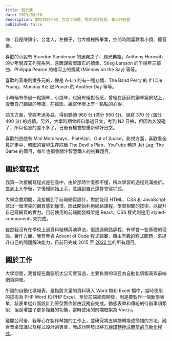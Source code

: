 ```yaml
---
title: 關於我
date: 2023/03/10
description: 關於我的介紹，包含了學歷、程式學習經歷，和工作經歷
published: false
---
```


嗨！我是陳鎮宇，台北人，左撇子，台大機械所畢業，空閒時間喜歡看小說、聽音樂。

喜歡的小說有 Brandon Sanderson 的迷霧之子、颶光典籍，Anthony Horowitz 的少年間諜艾列克系列、喜鵲謀殺案跟它的續集、Stieg Larsson 的千禧年三部曲、Philippa Pearce 的梭河上的寶藏 (Minnow on the Say) 等等。

喜歡的音樂則蠻多元的，像是 A-Lin 的有一種悲傷、The Band Perry 的 If I Die Young、Monday Kiz 跟 Punch 的 Another Day 等等。

小時候有學過一點鋼琴、小提琴，也擁有絕對音感，曾經在廷廷的鋼琴窩網站上，販賣自己聽編的琴譜，在抓歌、編寫伴奏上有一點點的心得。

語言方面，曾經考過多益，得到聽讀 980 分 (滿分 990 分)、說寫 370 分 (滿分 400 分) 的成績。另外，大學時期曾經自學過日文，考到 N2 日檢，但因為久沒碰了，所以也忘的差不多了，日後有機會想重新學好日文。

喜歡的遊戲有 Mini Motorways、PlateUp!、Out of Space。影視方面，喜歡看全員逃走中、韓國的實境生存綜藝 The Devil's Plan、YouTube 頻道 Jet Lag: The Game 的節目，每年也都會關注智慧鐵人的初賽題目。

## 關於寫程式

我第一次接觸寫程式是在高中，由於那時什麼都不懂，所以學習的過程充滿挫折。直到上大學後，才慢慢開始上手，意識到自己還算會寫程式。

大學念書期間，我接觸到了前端網頁設計，對於能用 HTML、CSS 和 JavaScript 寫出一個漂亮的網頁感到憧憬，因此開始利用網路課程，學習相關的技術，以提升自己寫網頁的實力。目前使用的前端開發框架是 React，CSS 樣式則是用 styled-components 來完成。

雖然我沒有在學校上過資料結構與演算法，但透過網路課程，有學會一些基礎的理論。實作方面，我有參與 Advent of Code 程式競賽，藉由有趣的程式問題，來提升自己的問題解決能力，目前已完成 2015 至 [2022 年](https://github.com/jimmy2130/Advent-of-Code-2022)的所有題目。

## 關於工作

大學期間，我曾經在鼎堅航太公司實習過，主要負責的項目為自動化填報表與前端網頁開發。

所謂的自動化填報表，是指將大量的資料填入 Word 檔和 Excel 檔中，當時使用的技術為 PHP Word 和 PHP Excel。至於前端網頁開發，則是要製作一個動態表單，該表單從介面設計到原型實作皆由我獨自完成。動態表單和傳統的待辦事項類似，但是增加了更多複雜的功能，當時使用的前端框架為 Vue.js。

離開公司後，我專心在製作琴譜的工作上，並研究將五線譜轉換成簡譜的方法。融合音樂知識以及程式設計的專業，我成功開發出將[五線譜轉換成簡譜的自動化程式](/blog/jianpu-project-detail)。